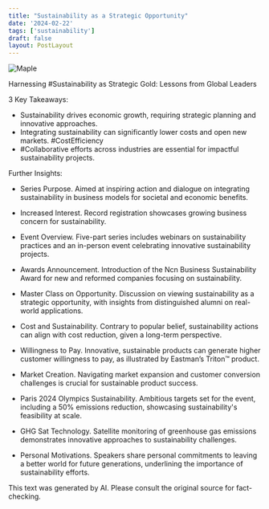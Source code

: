```yaml
---
title: "Sustainability as a Strategic Opportunity"
date: '2024-02-22'
tags: ['sustainability']
draft: false
layout: PostLayout
---
```


<div className="flex justify-center">
  <div className="my-1 w-full px-2 xl:my-1 xl:w-1/2 xl:px-2">
    <img src="https://img.youtube.com/vi/Gt9zk5nxg4Y/0.jpg" alt="Maple" className="mx-auto h-58 w-auto" />
  </div>
</div>

Harnessing #Sustainability as Strategic Gold: Lessons from Global Leaders  

3 Key Takeaways:
- Sustainability drives economic growth, requiring strategic planning and innovative approaches.   
- Integrating sustainability can significantly lower costs and open new markets. #CostEfficiency
- #Collaborative efforts across industries are essential for impactful sustainability projects. 

Further Insights:

- Series Purpose.
   Aimed at inspiring action and dialogue on integrating sustainability in business models for societal and economic benefits.

- Increased Interest.
   Record registration showcases growing business concern for sustainability.

- Event Overview.
   Five-part series includes webinars on sustainability practices and an in-person event celebrating innovative sustainability projects.

- Awards Announcement.
   Introduction of the Ncn Business Sustainability Award for new and reformed companies focusing on sustainability.

- Master Class on Opportunity.
   Discussion on viewing sustainability as a strategic opportunity, with insights from distinguished alumni on real-world applications.

- Cost and Sustainability.
   Contrary to popular belief, sustainability actions can align with cost reduction, given a long-term perspective.

- Willingness to Pay.
   Innovative, sustainable products can generate higher customer willingness to pay, as illustrated by Eastman’s Triton™ product.

- Market Creation.
   Navigating market expansion and customer conversion challenges is crucial for sustainable product success.

- Paris 2024 Olympics Sustainability.
   Ambitious targets set for the event, including a 50% emissions reduction, showcasing sustainability's feasibility at scale.

- GHG Sat Technology.
   Satellite monitoring of greenhouse gas emissions demonstrates innovative approaches to sustainability challenges.

- Personal Motivations.
   Speakers share personal commitments to leaving a better world for future generations, underlining the importance of sustainability efforts.

This text was generated by AI. Please consult the original source for fact-checking.
